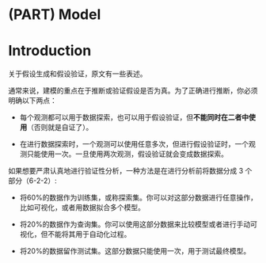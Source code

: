 # (PART) Model {-}

# Introduction {#model-intro}

关于假设生成和假设验证，原文有一些表述。

通常来说，建模的重点在于推断或验证假设是否为真。为了正确进行推断，你必须明确以下两点：

- 每个观测都可以用于数据探索，也可以用于假设验证，但**不能同时在二者中使用**（否则就是自证了）。

- 在进行数据探索时，一个观测可以使用任意多次，但进行假设验证时，一个观测只能使用一次。一旦使用两次观测，假设验证就会变成数据探索。

如果想要严肃认真地进行验证性分析，一种方法是在进行分析前将数据分成 3 个部分（6-2-2）:

- 将60%的数据作为训练集，或称探索集。你可以对这部分数据进行任意操作，比如可视化，或者用数据拟合多个模型。

- 将20%的数据作为查询集。你可以使用这部分数据来比较模型或者进行手动可视化，但不能将其用于自动化过程。

- 将20%的数据留作测试集。这部分数据只能使用一次，用于测试最终模型。

